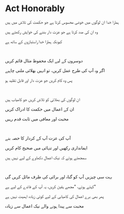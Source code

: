 # Act Honorably

ہمارا خدا ان لوگوں میں خوشی محسوس کرتا ہے جو حکمت کی تلاش میں ہیں

وہ ان کی مدد کرتا ہے جو عزت دار بننے کی خواہش رکھتے ہیں

کیونکہ ہمارا خدا راستبازوں کے ساتھ ہے

<p></p>

<br />

دوسروں کے لیے ایک محفوظ مثال قائم کریں

اگر وہ آپ کی طرح عمل کریں، تو انہیں بھلائی ملنی چاہیے

پس وہ کام کریں جو عزت دار اور قابل تقلید ہو

<p></p>

<br />

ان لوگوں کی بھلائی کو تلاش کریں جو کامیاب ہیں

ان کے اعمال میں حکمت کا ادراک کریں

محبت اور معافی میں ثابت قدم رہیں

<p></p>

<br />

آپ کی عزت آپ کے کردار کا حصہ بنے

ایمانداری رکھیں اور تنہائی میں صحیح کام کریں

سمجھتے ہوئے کہ نیک اعمال دکھاوے کے لیے نہیں ہیں

<p></p>

<br />

بہت سی چیزیں آپ کو گناہ اور برائی کی طرف مائل کریں گی

کہتے ہوئے، "مجھے یقین کریں، یہ آپ کے فائدے کے لیے ہے"

پھر بھی برے اعمال کی کامیابی کے لیے کوئی زیادہ اہمیت نہیں ہے

محبت سے پیدا ہونے والے نیک اعمال سے زیادہ